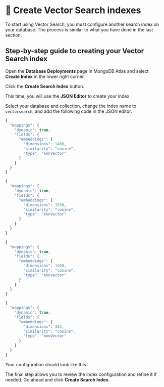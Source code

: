 
# 👐 Create Vector Search indexes

To start using Vector Search, you must configure another search index on your database. The process is similar to what you have done in the last section.

## Step-by-step guide to creating your Vector Search index

Open the **Database Deployments** page in MongoDB Atlas and select **Create Index** in the lower right corner.

<Screenshot src="img/screenshots/7-vector-search/6-create-index/1-create-index.png" alt="The 'Database Deployments' page with the 'Create Index' link highlighted" url="https://cloud.mongodb.com" />


Click the **Create Search Index** button.

<Screenshot src="img/screenshots/7-vector-search/6-create-index/2-create-search-index.png" alt="The 'Create Index' page with the 'Create Search Index' button highlighted" url="https://cloud.mongodb.com" />

This time, you will use the **JSON Editor** to create your index

<Screenshot src="img/screenshots/7-vector-search/6-create-index/3-json-editor.png" alt="The 'Create Index' page with the 'JSON Editor' tab highlighted" url="https://cloud.mongodb.com" />


Select your database and collection, change the index name to `vectorsearch`, and add the following code in the JSON editor:

<Tabs>
  <TabItem value="serverless" label="Serverless Endpoint" default>

```js
{
  "mappings": {
    "dynamic": true,
    "fields": {
      "embeddings": {
        "dimensions": 1408,
        "similarity": "cosine",
        "type": "knnVector"
      }
    }
  }
}
```

  </TabItem>
  <TabItem value="openai" label="OpenAI" default>

```js
{
  "mappings": {
    "dynamic": true,
    "fields": {
      "embeddings": {
        "dimensions": 1536,
        "similarity": "cosine",
        "type": "knnVector"
      }
    }
  }
}
```

  </TabItem>
  <TabItem value="googleVertex" label="Google Vertex">

```js
{
  "mappings": {
    "dynamic": true,
    "fields": {
      "embeddings": {
        "dimensions": 1408,
        "similarity": "cosine",
        "type": "knnVector"
      }
    }
  }
}
```

  </TabItem>
  <TabItem value="sagemaker" label="Amazon SageMaker">

```js
{
  "mappings": {
    "dynamic": true,
    "fields": {
      "embeddings": {
        "dimensions": 384,
        "similarity": "cosine",
        "type": "knnVector"
      }
    }
  }
}
```

  </TabItem>
</Tabs>

Your configuration should look like this.

<Screenshot src="img/screenshots/7-vector-search/6-create-index/4-json-editor-config.png" alt="The 'JSON Editor' tab with the configuration highlighted" url="https://cloud.mongodb.com" />



The final step allows you to review the index configuration and refine it if needed. Go ahead and click **Create Search Index**.

